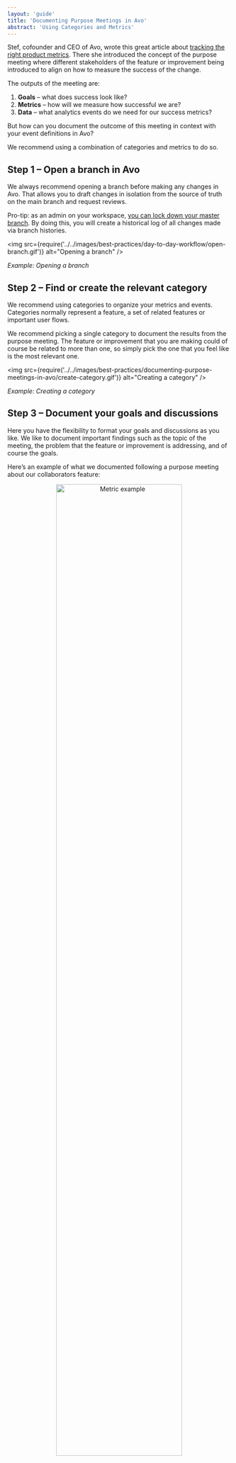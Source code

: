 ```yaml
---
layout: 'guide'
title: 'Documenting Purpose Meetings in Avo'
abstract: 'Using Categories and Metrics'
---
```



Stef, cofounder and CEO of Avo, wrote this great article about [tracking the right product metrics](https://www.avo.app/blog/tracking-the-right-product-metrics). There she introduced the concept of the purpose meeting where different stakeholders of the feature or improvement being introduced to align on how to measure the success of the change.

The outputs of the meeting are:

1. **Goals** – what does success look like?
2. **Metrics** – how will we measure how successful we are?
3. **Data** – what analytics events do we need for our success metrics?

But how can you document the outcome of this meeting in context with your event definitions in Avo?

We recommend using a combination of <Link passHref href="/data-design/organizing-metrics-and-events#a-namecategoriesa-categories"><a>categories and metrics</a></Link> to do so.

## <a name="step-1-open-a-branch"></a> Step 1 – Open a branch in Avo

We always recommend opening a branch before making any changes in Avo. That allows you to draft changes in isolation from the source of truth on the main branch and request reviews.

Pro-tip: as an admin on your workspace, [you can lock down your master branch](https://www.avo.app/blog/product-announcement-built-for-collaboration). By doing this, you will create a historical log of all changes made via branch histories.

<img
  src={require('../../images/best-practices/day-to-day-workflow/open-branch.gif')}
  alt="Opening a branch"
/>

_Example: Opening a branch_

## <a name="step-2-find-create-the-relevant-category"></a> Step 2 – Find or create the relevant category

We recommend using categories to organize your metrics and events. Categories normally represent a feature, a set of related features or important user flows.

We recommend picking a single category to document the results from the purpose meeting. The feature or improvement that you are making could of course be related to more than one, so simply pick the one that you feel like is the most relevant one.

<img
  src={require('../../images/best-practices/documenting-purpose-meetings-in-avo/create-category.gif')}
  alt="Creating a category"
/>

_Example: Creating a category_

## <a name="step-3-document-your-goals-and-discussions"></a> Step 3 – Document your goals and discussions

Here you have the flexibility to format your goals and discussions as you like. We like to document important findings such as the topic of the meeting, the problem that the feature or improvement is addressing, and of course the goals.

Here’s an example of what we documented following a purpose meeting about our collaborators feature:

<center>
  <img
    src={require('../../images/best-practices/documenting-purpose-meetings-in-avo/purpose-meeting-in-category-description.png')}
    width="75%"
    alt="Metric example"
  />
</center>

_Example: Goals and discussions in category description field_

## <a name="step-4-add-your-metrics"></a> Step 4 – Add your metrics

Define your metric in the category (you can also add it to other categories if you want!). Currently you can define four types of metrics: funnel, segmentation, proportion and retention. This will help you remember how you intended to structure your metric in your analytics platform later, and for other people to easily do it themselves. We love self-serve analytics culture!

<center>
  <img
    src={require('../../images/best-practices/day-to-day-workflow/metric-example.png')}
    width="75%"
    alt="Metric example"
  />
</center>

_Example: Metric definition_

## <a name="step-5-add-your-events"></a> Step 5 – Add your events

Finally you are ready to add your events and structure them the way you need to for your success metrics. You can do this from either the metrics view (to help you understand which properties you need to filter or segment by) or directly in the category view.

And here’s an example of the final result:

<center>
  <img
    src={require('../../images/best-practices/day-to-day-workflow/category-example.png')}
    width="75%"
    alt="Purpose meeting example"
  />
</center>

_Example: Purpose meeting outcome_

Thoroughly documenting your Purpose Meeting outcomes and conversations is one critical step in making sure your product and analytics data stands the test of time. Sure, it’s just another step in the pipeline now, but think how much easier it will be to onboard a new team member, or to iterate on analytic choices in the future. Your data quality will thank you!

With Avo you create this single source of truth to future-proof the insights in your product analytics to create reliable data now and tomorrow. [Start using Avo today to create better data practices for tomorrow](https://www.avo.app/onboarding).
